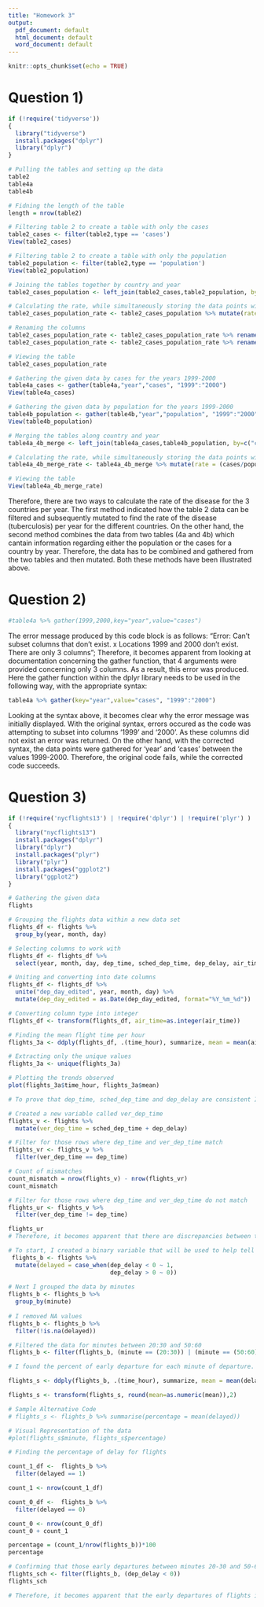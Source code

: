 ```yaml
---
title: "Homework 3"
output:
  pdf_document: default
  html_document: default
  word_document: default
---
```


```r
knitr::opts_chunk$set(echo = TRUE)
```


# Question 1) 

```r

if (!require('tidyverse')) 
{
  library("tidyverse")
  install.packages("dplyr")
  library("dplyr")
}

```

```r

# Pulling the tables and setting up the data
table2
table4a
table4b

# Fidning the length of the table
length = nrow(table2)

```

```r

# Filtering table 2 to create a table with only the cases
table2_cases <- filter(table2,type == 'cases') 
View(table2_cases)

```

```r

# Filtering table 2 to create a table with only the population
table2_population <- filter(table2,type == 'population')
View(table2_population)

```

```r

# Joining the tables together by country and year
table2_cases_population <- left_join(table2_cases,table2_population, by=c("country","year"))

# Calculating the rate, while simultaneously storing the data points within a new column
table2_cases_population_rate <- table2_cases_population %>% mutate(rate = (count.x/count.y) *10000)

# Renaming the columns
table2_cases_population_rate <- table2_cases_population_rate %>% rename(cases = count.x)
table2_cases_population_rate <- table2_cases_population_rate %>% rename(population = count.y)

# Viewing the table
table2_cases_population_rate

```

```r

# Gathering the given data by cases for the years 1999-2000
table4a_cases <- gather(table4a,"year","cases", "1999":"2000")
View(table4a_cases)

# Gathering the given data by population for the years 1999-2000
table4b_population <- gather(table4b,"year","population", "1999":"2000")
View(table4b_population)

```

```r

# Merging the tables along country and year
table4a_4b_merge <- left_join(table4a_cases,table4b_population, by=c("country","year"))

# Calculating the rate, while simultaneously storing the data points within a new column
table4a_4b_merge_rate <- table4a_4b_merge %>% mutate(rate = (cases/population) *10000)

# Viewing the table
View(table4a_4b_merge_rate)

```

Therefore, there are two ways to calculate the rate of the disease for the 3 countries per year. The first method indicated how the table 2 data can be filtered and subsequently mutated to find the rate of the disease (tuberculosis) per year for the different countries. On the other hand, the second method combines the data from two tables (4a and 4b) which cantain information regarding either the population or the cases for a country by year. Therefore, the data has to be combined and gathered from the two tables and then mutated. Both these methods have been illustrated above.

# Question 2) 

```r

#table4a %>% gather(1999,2000,key="year",value="cases")

```
The error message produced by this code block is as follows: "Error: Can't subset columns that don't exist. x Locations 1999 and 2000 don't exist. There are only 3 columns"; Therefore, it becomes apparent from looking at documentation concerning the gather function, that 4 arguments were provided concerning only 3 columns. As a result, this error was produced. Here the gather function within the dplyr library needs to be used in the following way, with the appropriate syntax: 

```r

table4a %>% gather(key="year",value="cases", "1999":"2000")

```
Looking at the syntax above, it becomes clear why the error message was initially displayed. With the original syntax, errors occured as the code was attempting to subset into columns '1999' and '2000'. As these columns did not exist an error was returned. On the other hand, with the corrected syntax, the data points were gathered for 'year' and 'cases' between the values 1999-2000. Therefore, the original code fails, while the corrected code succeeds. 

# Question 3) 

```r

if (!require('nycflights13') | !require('dplyr') | !require('plyr') ) 
{
  library("nycflights13")
  install.packages("dplyr")
  library("dplyr")
  install.packages("plyr")
  library("plyr")
  install.packages("ggplot2")
  library("ggplot2")
}

```

```r

# Gathering the given data
flights

# Grouping the flights data within a new data set
flights_df <- flights %>%
  group_by(year, month, day)

# Selecting columns to work with
flights_df <- flights_df %>%
  select(year, month, day, dep_time, sched_dep_time, dep_delay, air_time, hour, minute, time_hour)

# Uniting and converting into date columns
flights_df <- flights_df %>%
  unite("dep_day_edited", year, month, day) %>%
  mutate(dep_day_edited = as.Date(dep_day_edited, format="%Y_%m_%d"))

# Converting column type into integer
flights_df <- transform(flights_df, air_time=as.integer(air_time))

# Finding the mean flight time per hour
flights_3a <- ddply(flights_df, .(time_hour), summarize, mean = mean(air_time))

# Extracting only the unique values
flights_3a <- unique(flights_3a)

# Plotting the trends observed
plot(flights_3a$time_hour, flights_3a$mean)


```

```r
# To prove that dep_time, sched_dep_time and dep_delay are consistent I need to verify that the dep_time is always equal to the sum of the sched_dep_time and dep_delay

# Created a new variable called ver_dep_time 
flights_v <- flights %>% 
  mutate(ver_dep_time = sched_dep_time + dep_delay)

# Filter for those rows where dep_time and ver_dep_time match
flights_vr <- flights_v %>% 
  filter(ver_dep_time == dep_time)

# Count of mismatches
count_mismatch = nrow(flights_v) - nrow(flights_vr)
count_mismatch

# Filter for those rows where dep_time and ver_dep_time do not match 
flights_ur <- flights_v %>% 
  filter(ver_dep_time != dep_time)

flights_ur
# Therefore, it becomes apparent that there are discrepancies between the dep_time, sched_dep_time and dep_delay for a large section of the values. Here the dep_time does not match the sum of the dep_delay with the sched_dep_time; As a result, these columns are not fully consistent with one another. 
```

```r
# To start, I created a binary variable that will be used to help tell me if a flight was delayed or not
 flights_b <- flights %>% 
  mutate(delayed = case_when(dep_delay < 0 ~ 1, 
                             dep_delay > 0 ~ 0))
  
# Next I grouped the data by minutes
flights_b <- flights_b %>% 
  group_by(minute)
  
# I removed NA values
flights_b <- flights_b %>% 
  filter(!is.na(delayed))

# Filtered the data for minutes between 20:30 and 50:60
flights_b <- filter(flights_b, (minute == (20:30)) | (minute == (50:60)))

# I found the percent of early departure for each minute of departure. Here, the flights_sch table indicates the proportion of flights that left early for each minute of departurre bwteen 20 and 30 and 50 and 60  

flights_s <- ddply(flights_b, .(time_hour), summarize, mean = mean(delayed))

flights_s <- transform(flights_s, round(mean=as.numeric(mean)),2)

# Sample Alternative Code
# flights_s <- flights_b %>% summarise(percentage = mean(delayed))

# Visual Representation of the data
#plot(flights_s$minute, flights_s$percentage)

# Finding the percentage of delay for flights 

count_1_df <-  flights_b %>% 
  filter(delayed == 1)

count_1 <- nrow(count_1_df)

count_0_df <-  flights_b %>% 
  filter(delayed == 0)

count_0 <- nrow(count_0_df)
count_0 + count_1

percentage = (count_1/nrow(flights_b))*100
percentage

# Confirming that those early departures between minutes 20-30 and 50-60 are caused by scheduled flights that leave early
flights_sch <- filter(flights_b, (dep_delay < 0))
flights_sch

# Therefore, it becomes apparent that the early departures of flights in minutes 20-30 and 50-60 are caused by scheduled flights that leave early. Therefore, the hypothesis is confirmed. 

```


